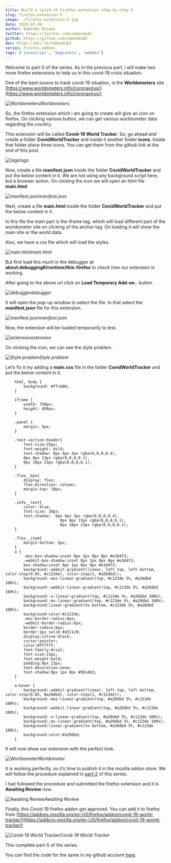 ```yaml
---
title: Build a Covid-19 Firefox extension step-by-step-5
slug: firefox-extension-5
image: ./firefox-extension-5.jpg
date: 2020-03-30
author: Nabendu Biswas
twitter: https://twitter.com/nabendu82
github: https://github.com/nabendu82
dev: https://dev.to/nabendu82
series: Firefox-addons
tags: ['javascript', 'beginners', 'webdev']
---
```


Welcome to part-5 of the series. As in the previous part, i will make two more firefox extensions to help us in this covid-19 crisis situation.

One of the best source to track covid-19 situation, is the **Worldometers** site [https://www.worldometers.info/coronavirus/](https://www.worldometers.info/coronavirus/)

![Worldometers](https://ik.imagekit.io/thewebdev/FirefoxAddons/5/1_z9VzG0zuA.png)*Worldometers*

So, the firefox extension which i am going to create will give an icon on firefox. On clicking various button, we can get various worldometer data regarding the country.

This extension will be called **Covid-19 World Tracker**. So, go ahead and create a folder **CovidWorldTracker** and inside it another folder **icons**. Inside that folder place three icons. You can get them from the github link at the end of this post.

![logo](https://ik.imagekit.io/thewebdev/FirefoxAddons/5/2_XIe6DsxVzA.png)*logo*

Now, create a file **manifest.json** inside the folder **CovidWorldTracker** and put the below content in it. We are not using any background script here, but a browser action. On clicking the icon we will open an html file **main.html**

![manifest.json](https://ik.imagekit.io/thewebdev/FirefoxAddons/5/3_lNTZBB1pzQ.png)*manifest.json*

Next, create a file **main.html** inside the folder **CovidWorldTracker** and put the below content in it.

In this file the main part is the iframe tag, which will load different part of the worldometer site on clicking of the anchor tag. On loading it will show the main site or the world data.

Also, we have a css file which will load the styles.

![main.html](https://ik.imagekit.io/thewebdev/FirefoxAddons/5/4_Z3WTTOlU0.png)*main.html*

But first load this much in the debugger at **about:debugging#/runtime/this-firefox** to check how our extension is working.

After going to the above url click on **Load Temporary Add-on..** button

![debugger](https://ik.imagekit.io/thewebdev/FirefoxAddons/5/5_pefomPlq8.png)*debugger*

It will open the pop-up window to select the file. In that select the **manifest.json** file for this extension.

![manifest.json](https://ik.imagekit.io/thewebdev/FirefoxAddons/5/6_Me1A2gVf7-.png)*manifest.json*

Now, the extension will be loaded temporarily to test.

![extension](https://ik.imagekit.io/thewebdev/FirefoxAddons/5/7_VOjCEu7qr.png)*extension*

On clicking the icon, we can see the style problem.

![Style problem](https://ik.imagekit.io/thewebdev/FirefoxAddons/5/8_ETXKab9vq.png)*Style problem*

Let’s fix it my adding a **main.css** file in the folder **CovidWorldTracker** and put the below content in it.

<div className={styles.code__block}>

```
    html, body {
        background: #ffc600;
    }

    iframe {
        width: 750px;
        height: 450px;
    }

    .panel {
        margin: 5px;
    }

    .text-section-header{
        font-size:25px;
        font-weight: bold;
        text-shadow: 0px 4px 3px rgba(0,0,0,0.4),
        0px 8px 13px rgba(0,0,0,0.1),
        0px 18px 23px rgba(0,0,0,0.1);
    }

    .flex__box{
        display: flex;
        flex-direction: column;
        margin-top: 10px;
    }

    .info__text{
        color: blue;
        font-size: 20px;
        text-shadow:  0px 4px 3px rgba(0,0,0,0.4),
                        0px 8px 13px rgba(0,0,0,0.1),
                        0px 18px 23px rgba(0,0,0,0.1);
    }

    .flex__item{
        margin-bottom: 5px;
    }
    a {
        -moz-box-shadow:inset 0px 1px 0px 0px #e184f3;
        -webkit-box-shadow:inset 0px 1px 0px 0px #e184f3;
        box-shadow:inset 0px 1px 0px 0px #e184f3;
        background:-webkit-gradient(linear, left top, left bottom, color-stop(0.05, #c123de), color-stop(1, #a20dbd));
        background:-moz-linear-gradient(top, #c123de 5%, #a20dbd 100%);
        background:-webkit-linear-gradient(top, #c123de 5%, #a20dbd 100%);
        background:-o-linear-gradient(top, #c123de 5%, #a20dbd 100%);
        background:-ms-linear-gradient(top, #c123de 5%, #a20dbd 100%);
        background:linear-gradient(to bottom, #c123de 5%, #a20dbd 100%);
        background-color:#c123de;
        -moz-border-radius:6px;
        -webkit-border-radius:6px;
        border-radius:6px;
        border:1px solid #a511c0;
        display:inline-block;
        cursor:pointer;
        color:#ffffff;
        font-family:Arial;
        font-size:15px;
        font-weight:bold;
        padding:9px 23px;
        text-decoration:none;
        text-shadow:0px 1px 0px #9b14b3;
    }

    a:hover {
        background:-webkit-gradient(linear, left top, left bottom, color-stop(0.05, #a20dbd), color-stop(1, #c123de));
        background:-moz-linear-gradient(top, #a20dbd 5%, #c123de 100%);
        background:-webkit-linear-gradient(top, #a20dbd 5%, #c123de 100%);
        background:-o-linear-gradient(top, #a20dbd 5%, #c123de 100%);
        background:-ms-linear-gradient(top, #a20dbd 5%, #c123de 100%);
        background:linear-gradient(to bottom, #a20dbd 5%, #c123de 100%);
        background-color:#a20dbd;
    }
```

</div>

It will now show our extension with the perfect look.

![Worldometer](https://ik.imagekit.io/thewebdev/FirefoxAddons/5/9_KKidQEi-qx.png)*Worldometer*

It is working perfectly, so it’s time to publish it in the mozilla addon store. We will follow the procedure explained in [part-2](https://thewebdev.tech/firefox-extension-2) of this series.

I had followed the procedure and submitted the firefox extension and it is **Awaiting Review** now.

![Awaiting Review](https://ik.imagekit.io/thewebdev/FirefoxAddons/5/10_PuTq1ABS1M.png)*Awaiting Review*

Finally, this Covid-19 firefox addon got approved. You can add it to firefox from [https://addons.mozilla.org/en-US/firefox/addon/covid-19-world-tracker/](https://addons.mozilla.org/en-US/firefox/addon/covid-19-world-tracker/)

![Covid-19 World Tracker](https://ik.imagekit.io/thewebdev/FirefoxAddons/5/11_iRKE4zSMCX.png)*Covid-19 World Tracker*

This complete part-5 of the series.

You can find the code for the same in my github account [here](https://github.com/nabendu82/Addons).
